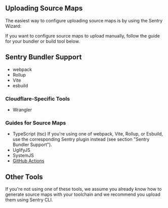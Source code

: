 ## Uploading Source Maps

The easiest way to configure uploading source maps is by using the Sentry Wizard:

<Include name="sourcemaps-wizard-instructions.mdx" />

If you want to configure source maps to upload manually, follow the guide for your bundler or build tool below.

## Sentry Bundler Support

- <PlatformLink to="/sourcemaps/uploading/webpack/">webpack</PlatformLink>
- <PlatformLink to="/sourcemaps/uploading/rollup/">Rollup</PlatformLink>
- <PlatformLink to="/sourcemaps/uploading/vite/">Vite</PlatformLink>
- <PlatformLink to="/sourcemaps/uploading/esbuild/">esbuild</PlatformLink>

### Cloudflare-Specific Tools

- <PlatformLink to="/sourcemaps/uploading/wrangler/">Wrangler</PlatformLink>

### Guides for Source Maps

- <PlatformLink to="/sourcemaps/uploading/typescript/">
    TypeScript (tsc)
  </PlatformLink>
  <Alert>
    If you're using one of webpack, Vite, Rollup, or Esbuild, use the
    corresponding Sentry plugin instead (see section "Sentry Bundler Support").
  </Alert>
- <PlatformLink to="/sourcemaps/uploading/uglifyjs/">UglifyJS</PlatformLink>
- <PlatformLink to="/sourcemaps/uploading/systemjs/">SystemJS</PlatformLink>
- [GitHub Actions](/product/releases/setup/release-automation/github-actions/)

## Other Tools

If you're not using one of these tools, we assume you already know how to generate source maps with your toolchain and we recommend you upload them using <PlatformLink to="/sourcemaps/uploading/cli/">Sentry CLI</PlatformLink>.